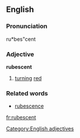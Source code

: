 ==English==

===Pronunciation===
ru*bes"cent

===Adjective===
'''rubescent'''
# [[turn]]ing [[red]]

===Related words===
* [[rubescence]]

[[Category:English adjectives]]

[[fr:rubescent]]